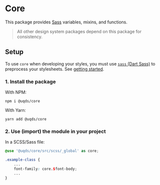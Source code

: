 
<Meta title="Core/Introduction" />

# Core

This package provides [Sass](https://sass-lang.com/) variables, mixins, and
functions. 

> All other design system packages depend on this package for 
> consistency.

## Setup

To use `core` when developing your styles, you must use [`sass` (Dart Sass)](https://sass-lang.com/install)
to preprocess your stylesheets. See [getting started](/?path=/docs/introduction-getting-started--page).

### 1. Install the package

With NPM:  
```shell
npm i @uqds/core
```

With Yarn:  
```shell
yarn add @uqds/core
```

### 2. Use (import) the module in your project

In a SCSS/Sass file:

```scss
@use '@uqds/core/src/scss/_global' as core;

.example-class {
    ...
    font-family: core.$font-body;
    ...
}
```

